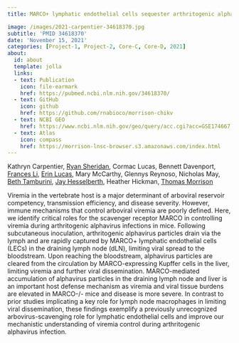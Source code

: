 ```yaml
---
title: MARCO+ lymphatic endothelial cells sequester arthritogenic alphaviruses to limit viremia and viral dissemination

image: /images/2021-carpentier-34618370.jpg
subtitle: 'PMID 34618370'
date: 'November 15, 2021'
categories: [Project-1, Project-2, Core-C, Core-D, 2021]
about:
  id: about
  template: jolla
  links:
  - text: Publication
    icon: file-earmark
    href: https://pubmed.ncbi.nlm.nih.gov/34618370/
  - text: GitHub
    icon: github
    href: https://github.com/rnabioco/morrison-chikv
  - text: NCBI GEO
    href: https://www.ncbi.nlm.nih.gov/geo/query/acc.cgi?acc=GSE174667
  - text: Atlas
    icon: compass
    href: https://morrison-lnsc-browser.s3.amazonaws.com/index.html
---
```


Kathryn Carpentier, [Ryan Sheridan](https://orcid.org/0000-0003-4012-3147), Cormac Lucas, Bennett Davenport, [Frances Li](https://orcid.org/0000-0001-8798-8290), [Erin Lucas](http://orcid.org/0000-0001-7705-2069), Mary McCarthy, Glennys Reynoso, Nicholas May, [Beth Tamburini](https://orcid.org/0000-0003-1991-231X), [Jay Hesselberth](https://scholar.google.com/citations?user=EnOmNEYAAAAJ), Heather Hickman, [Thomas Morrison](https://scholar.google.com/citations?user=ljkm0eMAAAAJ&hl=en&oi=ao)

Viremia in the vertebrate host is a major determinant of arboviral reservoir competency, transmission efficiency, and disease severity. However, immune mechanisms that control arboviral viremia are poorly defined. Here, we identify critical roles for the scavenger receptor MARCO in controlling viremia during arthritogenic alphavirus infections in mice. Following subcutaneous inoculation, arthritogenic alphavirus particles drain via the lymph and are rapidly captured by MARCO+ lymphatic endothelial cells (LECs) in the draining lymph node (dLN), limiting viral spread to the bloodstream. Upon reaching the bloodstream, alphavirus particles are cleared from the circulation by MARCO-expressing Kupffer cells in the liver, limiting viremia and further viral dissemination. MARCO-mediated accumulation of alphavirus particles in the draining lymph node and liver is an important host defense mechanism as viremia and viral tissue burdens are elevated in MARCO-/- mice and disease is more severe. In contrast to prior studies implicating a key role for lymph node macrophages in limiting viral dissemination, these findings exemplify a previously unrecognized arbovirus-scavenging role for lymphatic endothelial cells and improve our mechanistic understanding of viremia control during arthritogenic alphavirus infection.
